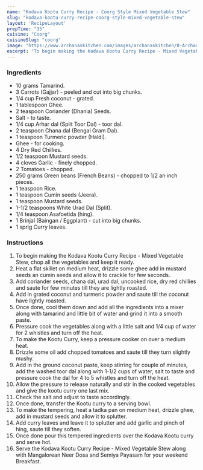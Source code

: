 ---
name: "Kodava Kootu Curry Recipe - Coorg Style Mixed Vegetable Stew"
slug: "kodava-kootu-curry-recipe-coorg-style-mixed-vegetable-stew"
layout: 'RecipeLayout'
prepTime: "35"
cuisine: "Coorg"
cuisineSlug: "coorg"
image: "https://www.archanaskitchen.com/images/archanaskitchen/0-Archanas-Kitchen-Recipes/2018/Article-2018/Coorg_Mixed_Vegetable_Kootu_Curry_Recipe-3_1600.jpg"
excerpt: "To begin making the Kodava Kootu Curry Recipe - Mixed Vegetable Stew, chop all the vegetables and keep it ready"
---

### Ingredients

- 10 grams Tamarind.
- 3 Carrots (Gajjar) - peeled and cut into big chunks.
- 1/4 cup Fresh coconut - grated.
- 1 tablespoon Ghee.
- 2 teaspoon Coriander (Dhania) Seeds.
- Salt - to taste.
- 1/4 cup Arhar dal (Split Toor Dal) - toor dal.
- 2 teaspoon Chana dal (Bengal Gram Dal).
- 1 teaspoon Turmeric powder (Haldi).
- Ghee - for cooking.
- 4 Dry Red Chillies.
- 1/2 teaspoon Mustard seeds.
- 4 cloves Garlic - finely chopped.
- 2 Tomatoes - chopped.
- 250 grams Green beans (French Beans) - chopped to 1/2 an inch pieces.
- 1 teaspoon Rice.
- 1 teaspoon Cumin seeds (Jeera).
- 1 teaspoon Mustard seeds.
- 1-1/2 teaspoons White Urad Dal (Split).
- 1/4 teaspoon Asafoetida (hing).
- 1 Brinjal (Baingan / Eggplant) - cut into big chunks.
- 1 sprig Curry leaves.

### Instructions

1. To begin making the Kodava Kootu Curry Recipe - Mixed Vegetable Stew, chop all the vegetables and keep it ready.
1. Heat a flat skillet on medium heat, drizzle some ghee add in mustard seeds an cumin seeds and allow it to crackle for few seconds.
1. Add coriander seeds, chana dal, urad dal, uncooked rice, dry red chillies and saute for few minutes till they are lightly roasted.
1. Add in grated coconut and turmeric powder and saute till the coconut have lightly roasted.
1. Once done, cool them down and add all the ingredients into a mixer along with tamarind and little bit of water and grind it into a smooth paste.
1. Pressure cook the vegetables along with a little salt and 1/4 cup of water for 2 whistles and turn off the heat.
1. To make the Kootu Curry, keep a pressure cooker on over a medium heat.
1. Drizzle some oil add chopped tomatoes and saute till they turn slightly mushy.
1. Add in the ground coconut paste, keep stirring for couple of minutes, add the washed toor dal along with 1-1/2 cups of water, salt to taste and pressure cook the dal for 4 to 5 whistles and turn off the heat.
1. Allow the pressure to release naturally and stir in the cooked vegetables and give the kootu curry one last mix.
1. Check the salt and adjust to taste accordingly.
1. Once done, transfer the Kootu curry to a serving bowl.
1. To make the tempering, heat a tadka pan on medium heat, drizzle ghee, add in mustard seeds and allow it to splutter.
1. Add curry leaves and leave it to splutter and add garlic and pinch of hing, saute till they soften.
1. Once done pour this tempered ingredients over the Kodava Kootu curry and serve hot.
1. Serve the Kodava Kootu Curry Recipe - Mixed Vegetable Stew along with Mangalorean Neer Dosa  and Semiya Payasam for your weekend Breakfast.
